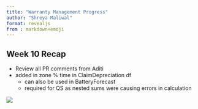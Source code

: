 ```yaml
---
title: "Warranty Management Progress"
author: "Shreya Maliwal"
format: revealjs
from : markdown+emoji
---
```


## Week 10 Recap{.smaller}
- Review all PR comments from Aditi
- added in zone % time in ClaimDepreciation df
    - can also be used in BatteryForecast
    - required for QS as nested sums were causing errors in calculation

![](images/system%20df%20ss.png)






